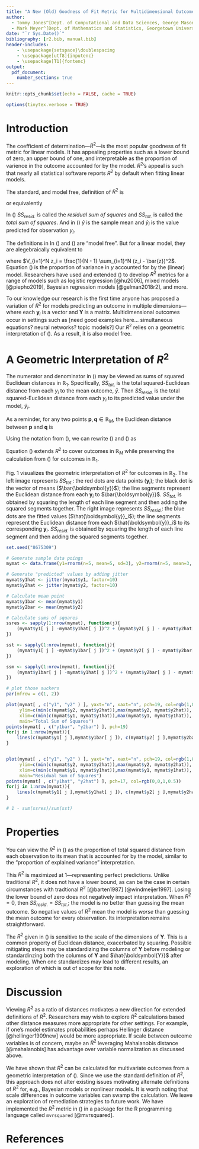 ```yaml
---
title: "A New (Old) Goodness of Fit Metric for Multidimensional Outcomes"
author: 
  - Tommy Jones^[Dept. of Computational and Data Sciences, George Mason University]
  - Mark Meyer^[Dept. of Mathematics and Statistics, Georgetown University]
date: "`r Sys.Date()`"
bibliography: [r2.bib, manual.bib]
header-includes:
    - \usepackage{setspace}\doublespacing
    - \usepackage[utf8]{inputenc}
    - \usepackage[T1]{fontenc}
output:
  pdf_document:
    number_sections: true
---
```


```r
knitr::opts_chunk$set(echo = FALSE, cache = TRUE)

options(tinytex.verbose = TRUE)
```

# Introduction
The coefficient of determination---$R^2$---is the most popular goodness of fit metric for linear models. It has appealing properties such as a lower bound of zero, an upper bound of one, and interpretable as the proportion of varience in the outcome accounted for by the model. $R^2$'s appeal is such that nearly all statistical software reports $R^2$ by default when fitting linear models.

The standard, and model free, definition of $R^2$ is

\begin{equation}
  \label{eqn:r2def1}
    R^2 
      \equiv 1 - \frac{SS_{resid.}}{SS_{tot.}}
\end{equation} 

or equivalently

\begin{equation}
  \label{eqn:r2def2}
    R^2 
      \equiv 1 - \frac{\sum_{i=1}^N{(\hat{y}_i-y_i)^2}}{\sum_{i=1}^N{(y_i-\bar{y})^2}}
\end{equation} 

In (\ref{eqn:r2def1}) $SS_{resid.}$ is called the _residual sum of squares_ and $SS_{tot.}$ is called the _total sum of squares_. And in (\ref{eqn:r2def2}) $\bar{y}$ is the sample mean and $\hat{y}_i$ is the value predicted for observation $y_i$. 

The definitions in In (\ref{eqn:r2def1}) and (\ref{eqn:r2def2}) are "model free". But for a linear model, they are alegebraically equivalent to

\begin{equation}
  \label{eqn:r2var}
    R^2 
      = \frac{V_{i=1}^N \hat{y}_i}{V_{i=1}^N y_i}
\end{equation} 

where $V_{i=1}^N z_i = \frac{1}{N - 1} \sum_{i=1}^N (z_i - \bar{z})^2$. Equation (\ref{eqn:r2var}) is the proportion of variance in $y$ accounted for by the (linear) model. Researchers have used and extended (\ref{eqn:r2var}) to develop $R^2$ metrics for a range of models such as logistic regression [@hu2006], mixed models [@piepho2019], Bayesian regression models [@gelman2018r2], and more.

To our knowledge our research is the first time anyone has proposed a variation of $R^2$ for models predicting an outcome in multiple dimensions---where each $\boldsymbol{y}_i$ is a vector and $\boldsymbol{Y}$ is a matrix. Multidimensional outcomes occur in settings such as [need good examples here... simultaneous equations? neural networks? topic models?] Our $R^2$ relies on a geometric interpretation of (\ref{eqn:r2def1}). As a result, it is also model free. 

# A Geometric Interpretation of $R^2$
The numerator and denominator in (\ref{eqn:r2def2}) may be viewed as sums of squared Euclidean distances in $\mathbb{R}_1$. Specifically, $SS_{tot.}$ is the total squared-Euclidean distance from each $y_i$ to the mean outcome, $\bar{y}$. Then $SS_{resid.}$ is the total squared-Euclidean distance from each $y_i$ to its predicted value under the model, $\hat{y}_i$.

As a reminder, for any two points $\boldsymbol{p}, \boldsymbol{q} \in \mathbb{R}_M$, the Euclidean distance between $\boldsymbol{p}$ and $\boldsymbol{q}$ is 

\begin{equation}
  \label{eqn:euclidean}
	d(\boldsymbol{p},\boldsymbol{q}) = \sqrt{\sum_{i=1}^M{(p_i - q_i)^2}}
\end{equation}

Using the notation from (\ref{eqn:euclidean}), we can rewrite (\ref{eqn:r2def1}) and (\ref{eqn:r2def2}) as

\begin{equation}
  \label{eqn:r2euclidean}
  R^2
    = 1 - \frac{\sum_{i=1}^N d(\boldsymbol{y}_i, \hat{\boldsymbol{y}}_i)^2}{\sum_{i=1}^N d(\boldsymbol{y}_i, \bar{\boldsymbol{y}})^2}
\end{equation}

Equation (\ref{eqn:r2euclidean}) extends $R^2$ to cover outcomes in $\mathbb{R}_M$ while preserving the calculation from (\ref{eqn:r2def2}) for outcomes in $\mathbb{R}_1$. 

Fig. 1 visualizes the geometric interpretation of $R^2$ for outcomes in $\mathbb{R}_2$. The left image represents $SS_{tot.}$: the red dots are data points ($\boldsymbol{y}_i$); the black dot is the vector of means ($\bar{\boldsymbol{y}}$); the line segments represent the Euclidean distance from each $\boldsymbol{y}_i$ to $\bar{\boldsymbol{y}}$. $SS_{tot.}$ is obtained by squaring the length of each line segment and then adding the squared segments together. The right image represents $SS_{resid.}$: the blue dots are the fitted values ($\hat{\boldsymbol{y}}_i$); the line segments represent the Euclidean distance from each $\hat{\boldsymbol{y}}_i$ to its corresponding $\boldsymbol{y}_i$. $SS_{resid.}$ is obtained by squaring the length of each line segment and then adding the squared segments together.

```r
set.seed("8675309")

# Generate sample data poings
mymat <- data.frame(y1=rnorm(n=5, mean=5, sd=3), y2=rnorm(n=5, mean=3, sd=5))

# Generate "predicted" values by adding jitter
mymat$y1hat <- jitter(mymat$y1, factor=10)
mymat$y2hat <- jitter(mymat$y2, factor=10)

# Calculate mean point
mymat$y1bar <- mean(mymat$y1)
mymat$y2bar <- mean(mymat$y2)

# Calculate sums of squares
ssres <- sapply(1:nrow(mymat), function(j){
    (mymat$y1[ j ] -mymat$y1hat[ j ])^2 + (mymat$y2[ j ] - mymat$y2hat[ j ])^2
})

sst <- sapply(1:nrow(mymat), function(j){
    (mymat$y1[ j ] -mymat$y1bar[ j ])^2 + (mymat$y2[ j ] - mymat$y2bar[ j ])^2
})

ssm <- sapply(1:nrow(mymat), function(j){
    (mymat$y1bar[ j ] -mymat$y1hat[ j ])^2 + (mymat$y2bar[ j ] - mymat$y2hat[ j ])^2
})

# plot those suckers
par(mfrow = c(1, 2))

plot(mymat[ , c("y1", "y2" ) ], yaxt="n", xaxt="n", pch=19, col=rgb(1,0,0,0.5), 
     ylim=c(min(c(mymat$y2, mymat$y2hat)),max(mymat$y2, mymat$y2hat)),
     xlim=c(min(c(mymat$y1, mymat$y1hat)),max(mymat$y1, mymat$y1hat)),
     main="Total Sum of Squares")
points(mymat[ , c("y1bar", "y2bar") ], pch=19)
for(j in 1:nrow(mymat)){
    lines(c(mymat$y1[ j ],mymat$y1bar[ j ]), c(mymat$y2[ j ],mymat$y2bar[ j ]))
}


plot(mymat[ , c("y1", "y2" ) ], yaxt="n", xaxt="n", pch=19, col=rgb(1,0,0,0.5), 
     ylim=c(min(c(mymat$y2, mymat$y2hat)),max(mymat$y2, mymat$y2hat)),
     xlim=c(min(c(mymat$y1, mymat$y1hat)),max(mymat$y1, mymat$y1hat)),
     main="Residual Sum of Squares")
points(mymat[ , c("y1hat", "y2hat") ], pch=17, col=rgb(0,0,1,0.5))
for(j in 1:nrow(mymat)){
    lines(c(mymat$y1[ j ],mymat$y1hat[ j ]), c(mymat$y2[ j ],mymat$y2hat[ j ]))
}

# 1 - sum(ssres)/sum(sst)
```


# Properties 
You can view the $R^2$ in (\ref{eqn:r2euclidean}) as the proportion of total squared distance from each observation to its mean that is accounted for by the model, similar to the "proportion of explained variance" interpretation. 

This $R^2$ is maximized at 1---representing perfect predictions. Unlike traditional $R^2$, it does not have a lower bound, as can be the case in certain circumstances with tradtional $R^2$ [@barten1987] [@windmeijer1997]. Losing the lower bound of zero does not negatively impact interpretation. When $R^2 = 0$, then $SS_{resid.} = SS_{tot.}$; the model is no better than guessing the mean outcome. So negative values of $R^2$ mean the model is _worse_ than guessing the mean outcome for every observation. Its interpretation remains straightforward.

The $R^2$ given in (\ref{eqn:r2euclidean}) is sensitive to the scale of the dimensions of $\boldsymbol{Y}$. This is a common property of Euclidean distance, exacerbated by squaring. Possible mitigating steps may be standardizing the columns of $\boldsymbol{Y}$ before modeling or standardinzing both the columns of $\boldsymbol{Y}$ and $\hat{\boldsymbol{Y}}$ after modeling. When one standardizes may lead to different results, an exploration of which is out of scope for this note.

# Discussion
Viewing $R^2$ as a ratio of distances motivates a new direction for extended definitions of $R^2$. Researchers may wish to explore $R^2$ calculations based other distance measures more appropriate for other settings. For example, if one's model estimates probabilities perhaps Hellinger distance [@hellinger1909new] would be more appropriate. If scale between outcome variables is of concern, maybe an $R^2$ leveraging Mahalanobis distance [@mahalanobis] has advantage over variable normalization as discussed above. 

We have shown that $R^2$ can be calculated for multivariate outcomes from a geometric interpretation of (\ref{eqn:r2def1}). Since we use the standard definition of $R^2$, this approach does not alter existing issues motivating alternate definitions of $R^2$ for, e.g., Bayesian models or nonlinear models. It is worth noting that scale differences in outcome variables can swamp the calculation. We leave an exploration of remediation strategies to future work. We have implemented the $R^2$ metric in (\ref{eqn:r2euclidean}) in a package for the R programming language called `mvrsquared` [@mvrsquared].

\newpage{}
# References